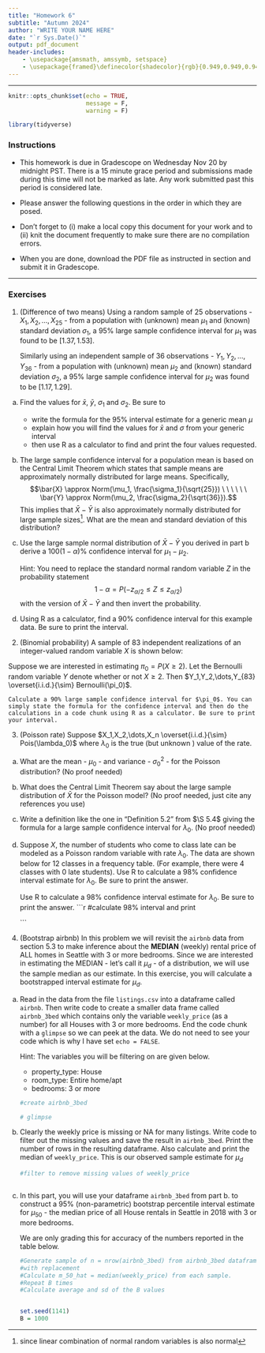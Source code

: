 ```yaml
---
title: "Homework 6"
subtitle: "Autumn 2024"
author: "WRITE YOUR NAME HERE"
date: "`r Sys.Date()`"
output: pdf_document
header-includes:
    - \usepackage{amsmath, amssymb, setspace}
    - \usepackage{framed}\definecolor{shadecolor}{rgb}{0.949,0.949,0.949}
---
```

\onehalfspacing

* * * 
```r
knitr::opts_chunk$set(echo = TRUE, 
                      message = F, 
                      warning = F)

library(tidyverse)

```



### Instructions

- This homework is due in Gradescope on Wednesday Nov 20 by midnight PST. There is a 15 minute grace period and submissions made during this time will not be marked as late. Any work submitted past this period is considered late.  

- Please answer the following questions in the order in which they are posed. 

- Don't forget to (i) make a local copy this document for your work and to (ii) knit the document frequently to make sure there are no compilation errors. 

- When you are done, download the PDF file as instructed in section and submit it in Gradescope. 

* * *



### Exercises 

1. (Difference of two means) Using a random sample of 25 observations - $X_1,X_2,\dots,X_{25}$ -  from a  population with (unknown) mean $\mu_1$ and (known) standard deviation $\sigma_1$, a 95\% large sample confidence interval for $\mu_1$ was found to be $[1.37, 1.53]$. 

   Similarly using an independent sample of 36 observations - $Y_1, Y_2, \dots, Y_{36}$ - from a population with (unknown) mean $\mu_2$ and (known) standard deviation $\sigma_2$, a 95\% large sample confidence interval for $\mu_2$ was found to be $[1.17, 1.29]$.

a. Find the values for $\bar{x}$, $\bar{y}$, $\sigma_1$ and $\sigma_2$. Be sure to 
   - write the formula for the 95\% interval estimate for a generic mean $\mu$ 
   - explain how you will find the values for $\bar{x}$ and $\sigma$ from your generic interval
   - then use R as a calculator to find and print the four values requested. 

b. The large sample confidence interval for a population mean is based on the Central Limit Theorem which states that sample means are approximately normally distributed for large means. Specifically, 
$$\bar{X} \approx Norm(\mu_1, \frac{\sigma_1}{\sqrt{25}}) \ \ \  \ \ \ \bar{Y} \approx Norm(\mu_2, \frac{\sigma_2}{\sqrt{36}}).$$
This implies that $\bar{X} - \bar{Y}$ is also approximately normally distributed for large sample sizes^[since linear combination of normal random variables is also normal]. What are the mean and standard deviation of this distribution? 


c. Use the large sample normal distribution of $\bar{X} - \bar{Y}$ you derived in part b derive a $100 ( 1-\alpha)$\% confidence interval for $\mu_1- \mu_2$. 

    Hint: You need to replace the standard normal random variable $Z$ in the probability statement
    $$1-\alpha = P\left( -z_{\alpha/2} \leq Z \leq z_{\alpha/2} \right)$$
    with the \emph{standardized} version of $\bar{X} - \bar{Y}$ and then invert the probability.
    
d. Using R as a calculator, find a 90\% confidence interval for this example data. Be sure to print the interval.


2. (Binomial probability) A sample of 83 independent realizations of an integer-valued random variable $X$ is shown below:
\begin{table}[h]
\centering
\begin{tabular}{ccccccc} \\ \hline
value & 0 & 1 & 2 & 3 & 4 & 5 \\ \hline
frequency & 13 & 18 & 23 & 15 & 6 & 8 \\ \hline
\end{tabular}
\end{table}

Suppose we are interested in estimating $\pi_0 = P(X \geq 2)$. Let the Bernoulli random variable $Y$ denote whether or not $X \geq 2$. Then $Y_1,Y_2,\dots,Y_{83} \overset{i.i.d.}{\sim} Bernoulli(\pi_0)$. 

    Calculate a 90% large sample confidence interval for $\pi_0$. You can simply state the formula for the confidence interval and then do the calculations in a code chunk using R as a calculator. Be sure to print your interval.
 

    
3. (Poisson rate) Suppose $X_1,X_2,\dots,X_n \overset{i.i.d.}{\sim} Pois(\lambda_0)$ where $\lambda_0$ is the true (but unknown ) value of the rate. 
a. What are the mean - $\mu_0$ - and variance  - $\sigma_0^2$ - for the Poisson distribution? (No proof needed)

b. What does the Central Limit Theorem say about the large sample distribution of $\bar{X}$ for the Poisson model? (No proof needed, just cite any references you use)

c. Write a definition like the one in "Definition 5.2" from $\S 5.4$ giving the formula for a large sample confidence interval for $\lambda_0$. (No proof needed)

    \begin{shaded}
    \textbf{Definition 5.2 (Poisson)}

    \end{shaded}

d. Suppose $X$, the number of students who come to class late can be modeled as a Poisson random variable with rate $\lambda_0$. The data are shown below for 12 classes in a frequency table. (For example, there were 4 classes with 0 late students). Use R to calculate a 98\% confidence interval estimate for $\lambda_0$. Be sure to print the answer.

    \begin{tabular}{cccccc} 
    number of late students & 0 & 1 & 2 & 3 & 4 \\ \hline
    frequency &              4 & 4 & 2 & 1 & 1  \\ \hline
    \end{tabular}
    
    Use R to calculate a 98\% confidence interval estimate for $\lambda_0$. Be sure to print the answer.
    ```r
    #calculate 98% interval and print
    
    ```

4. (Bootstrap airbnb) In this problem we will revisit the `airbnb` data from section 5.3 to make inference about the **MEDIAN** (weekly) rental price of ALL homes in Seattle with 3 or more bedrooms. Since we are interested in estimating the MEDIAN - let's call it $\mu_d$ - of a distribution, we will use the sample median as our estimate.  In this exercise, you will calculate a bootstrapped interval estimate for $\mu_d$.

a. Read in the data from the file `listings.csv` into a dataframe called `airbnb`. Then write code to create a smaller data frame called `airbnb_3bed` which contains only the variable `weekly_price` (as a number) for all Houses with 3 or more bedrooms. End the code chunk with a `glimpse` so we can peek at the data. We do not need to see your code which is why I have set `echo = FALSE`.

    Hint: The variables you will be filtering on are given below. 

    - property_type: House
    - room_type: Entire home/apt
    - bedrooms: 3 or more 
  
    ```r
    #create airbnb_3bed

    # glimpse
    ```


b. Clearly the weekly price is missing or NA for many listings. Write code to filter out the missing values and save the result in `airbnb_3bed`. Print the number of rows in the resulting dataframe. Also calculate and print the median of `weekly_price`. This is our observed sample estimate for $\mu_d$


    ```r
    #filter to remove missing values of weekly_price 

    

    ```


c. In this part, you will use your dataframe `airbnb_3bed` from part b. to construct a 95% (non-parametric) bootstrap percentile interval estimate for $\mu_{50}$ - the median price of all House rentals in Seattle in 2018 with 3 or more bedrooms. 

    We are only grading this for accuracy of the numbers reported in the table below.  

   
    ```r

    #Generate sample of n = nrow(airbnb_3bed) from airbnb_3bed dataframe
    #with replacement
    #Calculate m_50_hat = median(weekly_price) from each sample.
    #Repeat B times
    #Calculate average and sd of the B values 


    set.seed(1141)
    B = 1000
    ```
  
  
  
\begin{table}[h]
\centering
\caption{Bootstrapping Results (rounded to 3 decimal places) for estimating $\mu_{50}$ }
\begin{tabular}{|p{4in}|p{1in}| } \hline
Average of bootstrapped estimates of $\mu_{50}$ &  \\
S.D. of bootstrapped estimates of $\mu_{50}$ & \\
Bootstrap estimate of bias in the median as an estimator & \\
Bias-corrected sample estimate of $\mu_{50}$ & \\
Lower end point of 95\% bootstrap interval for $\mu_{50}$ & \\
Upper end point of 95\% bootstrap interval for $\mu_{50}$ & \\ \hline
\end{tabular}
\end{table}

